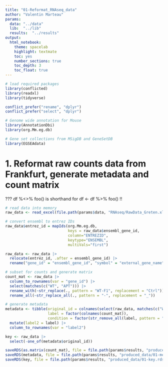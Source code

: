 ```yaml
---
title: "01-Reformat_RNAseq_data"
author: "Valentin Marteau"
params:
  data: "../data"
  lib:  "../lib"
  results:  "../results"
output:
  html_notebook:
    theme: spacelab
    highlight: textmate
    toc: yes
    number_sections: true
    toc_depth: 3
    toc_float: true
---
```


```r
# load required packages
library(conflicted)
library(readxl)
library(tidyverse)

conflict_prefer("rename", "dplyr")
conflict_prefer("select", "dplyr")

# Genome wide annotation for Mouse
library(AnnotationDbi)
library(org.Mm.eg.db)

# Gene set collections from MSigDB and GeneSetDB
library(EGSEAdata)
```

# 1. Reformat raw counts data from Frankfurt, generate metadata and count matrix
??? df %<>% foo() is shorthand for df <- df %>% foo() !!
```r
# read data into memory
raw_data <- read_excel(file.path(params$data, "RNAseq/RawData_Greten.xls"))

# convert ensembl to entrez IDs
raw_data$entrez_id = mapIds(org.Mm.eg.db,
                            keys = raw_data$ensembl_gene_id,
                            column="ENTREZID",
                            keytype="ENSEMBL",
                            multiVals="first")

raw_data <- raw_data |> 
  relocate(entrez_id, .after = ensembl_gene_id) |> 
  rename("gene_id" = "ensembl_gene_id", "symbol" = "external_gene_name")

# subset for counts and generate matrix
count_mat <- raw_data |>
  column_to_rownames(var = "gene_id") |>
  select(matches(c("WT", "APT"))) |>
  rename_with(~str_replace(., pattern = "WT-F1", replacement = "Ctrl")) |>
  rename_all(~str_replace_all(., pattern = "-", replacement = "_"))

# generate metadata
metadata <- tibble(original_id = colnames(select(raw_data, matches(c("WT", "APT")))),
                   label = factor(colnames(count_mat)),
                   condition = factor(str_remove_all(label, pattern = "_[:digit:]"))) |>
  mutate(label2 = label) |>
  column_to_rownames(var = "label2")

key <- raw_data |>
  select(-one_of(metadata$original_id))

saveRDS(as.matrix(count_mat), file = file.path(params$results, "produced_data/01-count_mat.rds"))
saveRDS(metadata, file = file.path(params$results, "produced_data/01-metadata.rds"))
saveRDS(key, file = file.path(params$results, "produced_data/01-key.rds"))
```